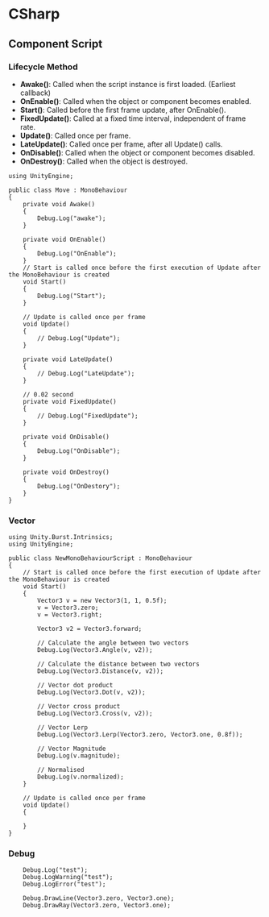 # CSharp

## Component Script

### Lifecycle Method

- **Awake()**: Called when the script instance is first loaded. (Earliest callback)
- **OnEnable()**: Called when the object or component becomes enabled.
- **Start()**: Called before the first frame update, after OnEnable().
- **FixedUpdate()**: Called at a fixed time interval, independent of frame rate.
- **Update()**: Called once per frame.
- **LateUpdate()**: Called once per frame, after all Update() calls.
- **OnDisable()**: Called when the object or component becomes disabled.
- **OnDestroy()**: Called when the object is destroyed.

```CSharp
using UnityEngine;

public class Move : MonoBehaviour
{
    private void Awake()
    {
        Debug.Log("awake");
    }

    private void OnEnable()
    {
        Debug.Log("OnEnable");
    }
    // Start is called once before the first execution of Update after the MonoBehaviour is created
    void Start()
    {
        Debug.Log("Start");
    }

    // Update is called once per frame
    void Update()
    {
        // Debug.Log("Update");
    }

    private void LateUpdate()
    {
        // Debug.Log("LateUpdate");
    }

    // 0.02 second
    private void FixedUpdate()
    {
        // Debug.Log("FixedUpdate");
    }

    private void OnDisable()
    {
        Debug.Log("OnDisable");
    }

    private void OnDestroy()
    {
        Debug.Log("OnDestory");
    }
}

```

### Vector
```CSharp
using Unity.Burst.Intrinsics;
using UnityEngine;

public class NewMonoBehaviourScript : MonoBehaviour
{
    // Start is called once before the first execution of Update after the MonoBehaviour is created
    void Start()
    {
        Vector3 v = new Vector3(1, 1, 0.5f);
        v = Vector3.zero;
        v = Vector3.right;

        Vector3 v2 = Vector3.forward;

        // Calculate the angle between two vectors
        Debug.Log(Vector3.Angle(v, v2));

        // Calculate the distance between two vectors
        Debug.Log(Vector3.Distance(v, v2));

        // Vector dot product
        Debug.Log(Vector3.Dot(v, v2));

        // Vector cross product
        Debug.Log(Vector3.Cross(v, v2));

        // Vector Lerp
        Debug.Log(Vector3.Lerp(Vector3.zero, Vector3.one, 0.8f));

        // Vector Magnitude
        Debug.Log(v.magnitude);

        // Normalised
        Debug.Log(v.normalized);
    }

    // Update is called once per frame
    void Update()
    {
        
    }
}

```

### Debug
```CSharp
    Debug.Log("test");
    Debug.LogWarning("test");
    Debug.LogError("test");

    Debug.DrawLine(Vector3.zero, Vector3.one);
    Debug.DrawRay(Vector3.zero, Vector3.one);
```







